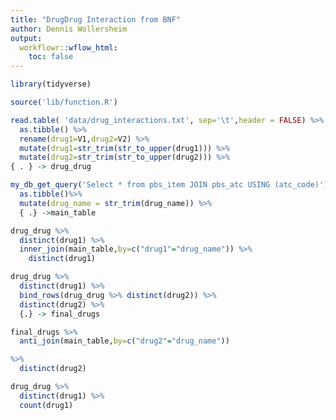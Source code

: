 ```yaml
---
title: "DrugDrug Interaction from BNF"
author: Dennis Wollersheim
output:
  workflowr::wflow_html:
    toc: false
---
```


```r
library(tidyverse)

source('lib/function.R')

read.table( 'data/drug_interactions.txt', sep='\t',header = FALSE) %>%
  as.tibble() %>% 
  rename(drug1=V1,drug2=V2) %>%
  mutate(drug1=str_trim(str_to_upper(drug1))) %>%
  mutate(drug2=str_trim(str_to_upper(drug2))) %>%
{ . } -> drug_drug

my_db_get_query('Select * from pbs_item JOIN pbs_atc USING (atc_code)')%>%
  as.tibble()%>%
  mutate(drug_name = str_trim(drug_name)) %>%
  { .} ->main_table

drug_drug %>% 
  distinct(drug1) %>%
  inner_join(main_table,by=c("drug1"="drug_name")) %>% 
    distinct(drug1)

drug_drug %>% 
  distinct(drug1) %>%
  bind_rows(drug_drug %>% distinct(drug2)) %>%
  distinct(drug2) %>%
  {.} -> final_drugs

final_drugs %>% 
  anti_join(main_table,by=c("drug2"="drug_name")) 

%>%
  distinct(drug2)

drug_drug %>% 
  distinct(drug1) %>%
  count(drug1)
```



